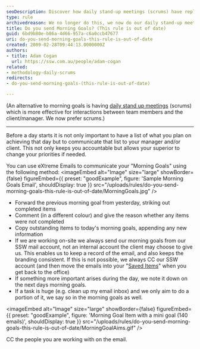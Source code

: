 ```yaml
---
seoDescription: Discover how daily stand-up meetings (scrums) have replaced morning goals for better team interactions and client communication.
type: rule
archivedreason: We no longer do this, we now do our daily stand-up meetings (Scrums) because it is more effective with interactions between team members.
title: Do you send Morning Goals? (This rule is out of date)
guid: 6bd9b80e-b06a-4d66-957a-c6a0ccb47677
uri: do-you-send-morning-goals-this-rule-is-out-of-date
created: 2009-02-28T09:44:13.0000000Z
authors:
- title: Adam Cogan
  url: https://ssw.com.au/people/adam-cogan
related:
- methodology-daily-scrums
redirects:
- do-you-send-morning-goals-(this-rule-is-out-of-date)

---
```


(An alternative to morning goals is having [daily stand up meetings](/methodology-daily-scrums) (scrums) which is more effective for interactions between team members and the client/manager. We now prefer scrums.)

---

Before a day starts it is not only important to have a list of what you plan on achieving that day but to communicate that list to your manager and/or client. This not only keeps you accountable but allows your superior to change your priorities if needed.

You can use eXtreme Emails to communicate your "Morning Goals" using the following method:
<imageEmbed
  alt="Image"
  size="large"
  showBorder={false}
  figureEmbed={{
    preset: "goodExample",
    figure: 'Sample Morning Goals Email',
    shouldDisplay: true
  }}
  src="/uploads/rules/do-you-send-morning-goals-this-rule-is-out-of-date/MorningGoals.jpg"
/>

* Forward the previous morning goal from yesterday, striking out completed items
* Comment (in a different colour) and give the reason whether any items were not completed
* Copy outstanding items to today's morning goals, appending any new information
* If we are working on-site we always send our morning goals from our SSW mail account, not an internal account the client may choose to give us. This enables us to keep a record of the email, and also keeps the branding consistent. If this is not possible, we always CC our SSW account (and then move the emails into your "[Saved Items](/do-you-save-important-items-in-a-separate-folder)" when you get back to the office)
* If something more important arises during the day, we note it down on the next days morning goals.
* If a task is huge (e.g. clean up my email inbox) and we only aim to do a portion of it, we say so in the morning goals as well.

<imageEmbed
  alt="Image"
  size="large"
  showBorder={false}
  figureEmbed={{
    preset: "goodExample",
    figure: 'Morning Goal Item with a mini goal (140 emails)',
    shouldDisplay: true
  }}
  src="/uploads/rules/do-you-send-morning-goals-this-rule-is-out-of-date/MorningGoalAims.gif"
/>

CC the people you are working with on the email.